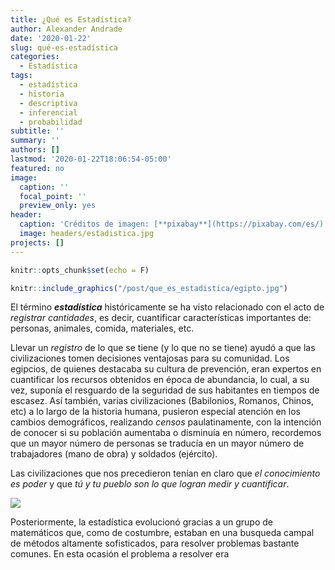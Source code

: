 ```yaml
---
title: ¿Qué es Estadística?
author: Alexander Andrade
date: '2020-01-22'
slug: qué-es-estadística
categories:
  - Estadística
tags:
  - estadística
  - historia
  - descriptiva
  - inferencial
  - probabilidad
subtitle: ''
summary: ''
authors: []
lastmod: '2020-01-22T18:06:54-05:00'
featured: no
image:
  caption: ''
  focal_point: ''
  preview_only: yes
header:
  caption: 'Créditos de imagen: [**pixabay**](https://pixabay.com/es/)'
  image: headers/estadistica.jpg
projects: []
---
```


```r
knitr::opts_chunk$set(echo = F)
```

```r
knitr::include_graphics("/post/que_es_estadistica/egipto.jpg")
```

El término ***estadística*** históricamente se ha visto relacionado con el acto de *registrar cantidades*, es decir, cuantificar características importantes de: personas, animales, comida, materiales, etc. 

Llevar un *registro* de lo que se tiene (y lo que no se tiene) ayudó a que las civilizaciones tomen decisiones ventajosas para su comunidad. Los egipcios, de quienes destacaba su cultura de prevención, eran expertos en cuantificar los recursos obtenidos en época de abundancia, lo cual, a su vez, suponía el resguardo de la seguridad de sus habitantes en tiempos de escasez. Así también, varias civilizaciones (Babilonios, Romanos, Chinos, etc) a lo largo de la historia humana, pusieron especial atención en los cambios demográficos, realizando *censos* paulatinamente, con la intención de conocer si su población aumentaba o disminuía en número, recordemos que un mayor número de personas se traducía en un mayor número de trabajadores (mano de obra) y soldados (ejército).

Las civilizaciones que nos precedieron tenían en claro que *el conocimiento es poder* y que *tú y tu pueblo son lo que logran medir y cuantificar*. 



![](/post/que_es_estadistica/math.jpg)

Posteriormente, la estadística evolucionó gracias a un grupo de matemáticos que, como de costumbre, estaban en una busqueda campal de métodos altamente sofisticados, para resolver problemas bastante comunes. En esta ocasión el problema a resolver era 

